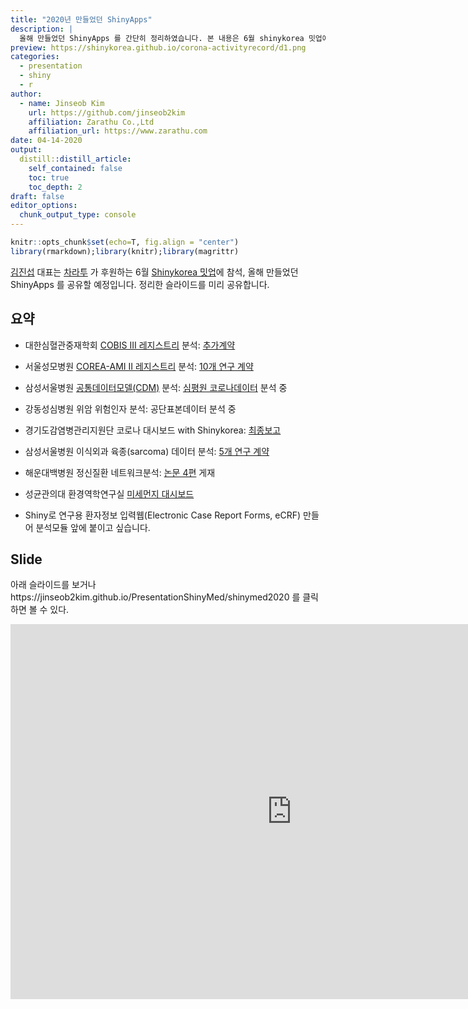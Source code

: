 ```yaml
---
title: "2020년 만들었던 ShinyApps"
description: |
  올해 만들었던 ShinyApps 를 간단히 정리하였습니다. 본 내용은 6월 shinykorea 밋업에서 발표할 예정입니다.
preview: https://shinykorea.github.io/corona-activityrecord/d1.png
categories:
  - presentation
  - shiny
  - r
author:
  - name: Jinseob Kim
    url: https://github.com/jinseob2kim
    affiliation: Zarathu Co.,Ltd
    affiliation_url: https://www.zarathu.com
date: 04-14-2020
output:
  distill::distill_article:
    self_contained: false
    toc: true
    toc_depth: 2
draft: false
editor_options: 
  chunk_output_type: console
---
```


<style type="text/css">
details:hover { cursor: pointer }
</style>


```r
knitr::opts_chunk$set(echo=T, fig.align = "center")
library(rmarkdown);library(knitr);library(magrittr)
```

[김진섭](https://github.com/jinseob2kim) 대표는 [차라투](https://www.zarathu.com) 가 후원하는 6월 [Shinykorea 밋업](https://github.com/shinykorea/Meetup)에 참석, 올해 만들었던 ShinyApps 를 공유할 예정입니다. 정리한 슬라이드를 미리 공유합니다. 



## 요약 

* 대한심혈관중재학회 [COBIS III 레지스트리](https://clinicaltrials.gov/ct2/show/NCT03068494) 분석: [추가계약](http://pf.kakao.com/_XsuxgC/48388190)


* 서울성모병원 [COREA-AMI II 레지스트리](https://clinicaltrials.gov/ct2/show/NCT02806102) 분석: [10개 연구 계약](http://pf.kakao.com/_XsuxgC/48043955)


* 삼성서울병원 [공통데이터모델(CDM)](http://www.feedernet.org/html/?pmode=cdmdrn) 분석: [심평원 코로나데이터](https://hira-covid19.net/) 분석 중 


* 강동성심병원 위암 위험인자 분석: 공단표본데이터 분석 중 


* 경기도감염병관리지원단 코로나 대시보드 with Shinykorea: [최종보고](https://shinykorea.github.io/corona-activityrecord) 


* 삼성서울병원 이식외과 육종(sarcoma) 데이터 분석: [5개 연구 계약](http://pf.kakao.com/_XsuxgC/51701089) 


* 해운대백병원 정신질환 네트워크분석: [논문 4편](http://pf.kakao.com/_XsuxgC/52664370) 게재


* 성균관의대 환경역학연구실 [미세먼지 대시보드](http://pf.kakao.com/_XsuxgC/43627405)


* Shiny로 연구용 환자정보 입력웹(Electronic Case Report Forms, eCRF) 만들어 분석모듈 앞에 붙이고 싶습니다.



## Slide

아래 슬라이드를 보거나 https://jinseob2kim.github.io/PresentationShinyMed/shinymed2020 를 클릭하면 볼 수 있다.

<iframe src="https://jinseob2kim.github.io/PresentationShinyMed/shinymed2020" width="900" height="600" style="border: none;"></iframe>

